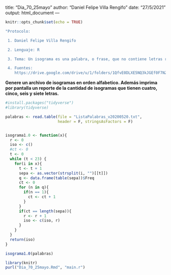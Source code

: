 <!-- # --- -->
title: "Dia_70_25mayo"
author: "Daniel Felipe Villa Rengifo"
date: "27/5/2021"
output: html_document
---

```r
knitr::opts_chunk$set(echo = TRUE)
```

```r
"Protocolo:

 1. Daniel Felipe Villa Rengifo

 2. Lenguaje: R

 3. Tema: Un isograma es una palabra, o frase, que no contiene letras repetidas. Utilice el archivo ListaPalabras_v20210520.txt como archivo de entrada (en la columna de referencias se indica la ruta para acceder al archivo) y genere un archivo de isogramas en orden alfabetico. Además imprima por pantalla un reporte de la cantidad de isogramas que tienen cuatro, cinco, seis y siete letras.

 4. Fuentes:
    https://drive.google.com/drive/u/1/folders/1QfvE0DLXE5NQ3kJGEf0F7NZwUx8odv8N"
```

__Genere un archivo de isogramas en orden alfabetico. Además imprima por pantalla un reporte de la cantidad de isogramas que tienen cuatro, cinco, seis y siete letras.__


```r
#install.packages("tidyverse")
#library(tidyverse)
```


```r
palabras <- read.table(file = "ListaPalabras_v20200520.txt",
                       header = F, stringsAsFactors = F)


isograma1.0 <- function(x){
  r <- 0
  iso <- c()
  #ct <- 0
  t <- 0
  while (t < 23) {
    for(i in x){
      t <- t + 1
      sepa <- as.vector(strsplit(i, "")[[t]])
      q <- data.frame(table(sepa))$Freq
      ct <- 0
      for (n in q){
        if(n == 1){
          ct <- ct + 1
        }
      }
      if(ct == length(sepa)){
        r <- r + 1
        iso <- c(iso, r)
      }
    }
  }
  return(iso)
}
```


```r
isograma1.0(palabras)
```
```r
library(knitr)
purl("Dia_70_25mayo.Rmd", "main.r")
```

